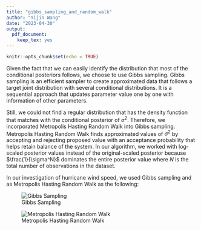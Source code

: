 ```yaml
---
title: "gibbs_sampling_and_random_walk"
author: "Yijin Wang"
date: "2023-04-30"
output: 
  pdf_document:
    keep_tex: yes
---
```


```r
knitr::opts_chunk$set(echo = TRUE)
```

Given the fact that we can easily identify the distribution that most of the conditional posteriors follows, we choose to use Gibbs sampling. Gibbs sampling is an efficient sampler to create approximated data that follows a target joint distribution with several conditional distributions. It is a sequential approach that updates parameter value one by one with information of other parameters. 

Still, we could not find a regular distribution that has the density function that matches with the conditional posterior of $\sigma^2$. Therefore, we incorporated Metropolis Hasting Random Walk into Gibbs sampling. Metropolis Hasting Random Walk finds approximated values of $\sigma^2$ by accepting and rejecting proposed value with an acceptance probability that helps retain balance of the system. In our algorithm, we worked with log-scaled posterior values instead of the original-scaled posterior because $\frac{1}{\sigma^N}$ dominates the entire posterior value where $N$ is the total number of observations in the dataset.

In our investigation of hurricane wind speed, we used Gibbs sampling and as Metropolis Hasting Random Walk as the following:

![Gibbs Sampling](algo_fig/gibbs_sampling.png)

![Metropolis Hasting Random Walk](algo_fig/random_walk.png)
